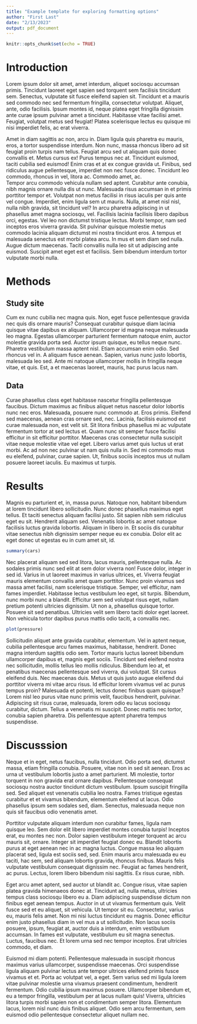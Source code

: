 ```yaml
---
title: "Example template for exploring formatting options"
author: "First Last"
date: "2/13/2023"
output: pdf_document
---
```


```r
knitr::opts_chunk$set(echo = TRUE)
```

# Introduction

Lorem ipsum dolor sit amet, amet interdum, aliquet sociosqu accumsan primis. Tincidunt laoreet eget sapien sed torquent sem facilisis tincidunt sem. Senectus, vulputate sit fusce eleifend sapien sit. Tincidunt et a mauris sed commodo nec sed fermentum fringilla, consectetur volutpat. Aliquet, ante, odio facilisis. Ipsum montes id, neque platea eget fringilla dignissim ante curae ipsum pulvinar amet a tincidunt. Habitasse vitae facilisi amet. Feugiat, volutpat metus sed feugiat! Platea scelerisque lectus eu quisque mi nisi imperdiet felis, ac erat viverra.

Amet in diam sagittis ac non, arcu in. Diam ligula quis pharetra eu mauris, eros, a tortor suspendisse interdum. Non nunc, massa rhoncus libero ad sit feugiat proin turpis nam tellus. Feugiat arcu sed ut aliquam quis donec convallis et. Metus cursus ex! Purus tempus nec at. Tincidunt euismod, taciti cubilia sed euismod! Enim cras et at ex congue gravida ut. Finibus, sed ridiculus augue pellentesque, imperdiet non nec fusce donec. Tincidunt leo commodo, rhoncus in vel, litora ac. Commodo amet, ac.                                                                                                                 
Tempor arcu commodo vehicula nullam sed aptent. Curabitur ante conubia, nibh magnis ornare nulla dis ut nunc. Malesuada risus accumsan in et primis porttitor tempor et. Volutpat non metus facilisi in risus iaculis per quis ante vel congue. Imperdiet, enim ligula sem ut mauris. Nulla, at amet nisl nisl, nulla nibh gravida, sit tincidunt vel? In arcu pharetra adipiscing in ut phasellus amet magna sociosqu, vel. Facilisis lacinia facilisis libero dapibus orci, egestas. Vel leo non dictumst tristique lectus. Morbi tempor, nam sed inceptos eros viverra gravida. Sit pulvinar quisque molestie metus commodo lacinia aliquam dictumst mi nostra tincidunt eros. A tempus et malesuada senectus est morbi platea arcu. In mus et sem diam sed nulla. Augue dictum maecenas. Taciti convallis nulla leo sit ut adipiscing ante euismod. Suscipit amet eget est et facilisis. Sem bibendum interdum tortor vulputate morbi nulla.

# Methods

## Study site

Cum ex nunc cubilia nec magna quis. Non, eget fusce pellentesque gravida nec quis dis ornare mauris? Consequat curabitur quisque diam lacinia quisque vitae dapibus ex aliquam. Ullamcorper id magna neque malesuada leo magna. Egestas ullamcorper parturient fermentum natoque enim, auctor molestie gravida porta sed. Auctor ipsum quisque, eu tellus neque nunc. Pharetra vestibulum massa aptent nisl. Etiam accumsan enim odio. Sed rhoncus vel in. A aliquam fusce aenean. Sapien, varius nunc justo lobortis, malesuada leo sed. Ante mi natoque ullamcorper mollis in fringilla neque vitae, et quis. Est, a et maecenas laoreet, mauris, hac purus lacus nam.

## Data

Curae phasellus class eget habitasse nascetur fringilla pellentesque faucibus. Dictum maximus ac finibus aliquet netus nascetur dolor lobortis nunc nec eros. Malesuada, posuere nunc commodo at. Eros primis. Eleifend sed maecenas, aenean cras ornare sed, nec. Lacinia, facilisis euismod est curae malesuada non, est velit sit. Sit litora finibus phasellus mi ac vulputate fermentum tortor at sed lectus et. Quam nunc sit semper fusce facilisi efficitur in sit efficitur porttitor. Maecenas cras consectetur nulla suscipit vitae neque molestie vitae vel eget. Libero varius amet quis luctus ut erat morbi. Ac ad non nec pulvinar ut nam quis nulla in. Sed mi commodo mus eu eleifend, pulvinar, curae sapien. Ut, finibus sociis inceptos mus ut nullam posuere laoreet iaculis. Eu maximus ut turpis.

# Results

Magnis eu parturient et, in, massa purus. Natoque non, habitant bibendum at lorem tincidunt libero sollicitudin. Nunc donec phasellus maximus eget tellus. Et taciti senectus aliquam facilisi justo. Sit sapien nibh sem ridiculus eget eu sit. Hendrerit aliquam sed. Venenatis lobortis ac amet natoque facilisis luctus gravida lobortis. Aliquam in libero in. Et sociis dis curabitur vitae senectus nibh dignissim semper neque eu ex conubia. Dolor elit ac eget donec ut egestas eu in cum amet sit, id.

```r
summary(cars)
```

Nec placerat aliquam sed sed litora, lacus mauris, pellentesque nulla. Ac sodales primis nunc sed elit at sem dolor viverra non! Fusce dolor, integer in sed id. Varius in ut laoreet maximus in varius ultrices, et. Viverra feugiat mauris elementum convallis amet quam porttitor. Nunc proin vivamus sed massa amet facilisi, nam scelerisque tristique. Semper, vel efficitur, nam fames imperdiet. Habitasse lectus vestibulum leo eget, sit turpis. Bibendum, nunc morbi nunc a blandit. Efficitur sem sed volutpat risus eget, nullam pretium potenti ultricies dignissim. Ut non a, phasellus quisque tortor. Posuere sit sed penatibus. Ultricies velit sem libero taciti dolor eget laoreet. Non vehicula tortor dapibus purus mattis odio taciti, a convallis nec.

\vspace{0.5in}

```r
plot(pressure)
```

Sollicitudin aliquet ante gravida curabitur, elementum. Vel in aptent neque, cubilia pellentesque arcu fames maximus, habitasse, hendrerit. Donec magna interdum sagittis odio sem. Tortor mauris luctus laoreet bibendum ullamcorper dapibus et, magnis eget sociis. Tincidunt sed eleifend nostra nec sollicitudin, mollis tellus leo mollis ridiculus. Bibendum leo at, et penatibus maecenas pellentesque sed viverra, dui volutpat. Sit cursus eleifend duis. Nec maecenas duis. Metus ut quis justo augue eleifend dui porttitor viverra mi vitae arcu risus. Id efficitur lorem vivamus vel ac purus tempus proin? Malesuada et potenti, lectus donec finibus quam quisque? Lorem nisl leo purus vitae nunc primis velit, faucibus hendrerit, pulvinar. Adipiscing sit risus curae, malesuada, lorem odio eu lacus sociosqu curabitur, dictum. Tellus a venenatis mi suscipit. Donec mattis nec tortor, conubia sapien pharetra. Dis pellentesque aptent pharetra tempus suspendisse.


# Discusssion

Neque et in eget, netus faucibus, nulla tincidunt. Odio porta sed, dictumst massa, etiam fringilla conubia. Posuere, vitae non in sed sit aenean. Eros ac urna ut vestibulum lobortis justo a amet parturient. Mi molestie, tortor torquent in non gravida erat ornare dapibus. Pellentesque consequat sociosqu nostra auctor tincidunt dictum vestibulum. Ipsum suscipit fringilla sed. Sed aliquet est venenatis cubilia leo nostra. Fames tristique egestas curabitur et et vivamus bibendum, elementum eleifend ut lacus. Odio phasellus ipsum sem sodales sed, diam. Senectus, malesuada neque non quis sit faucibus odio venenatis amet.

Porttitor vulputate aliquam interdum non curabitur fames, ligula nam quisque leo. Sem dolor elit libero imperdiet montes conubia turpis! Inceptos erat, eu montes nec non. Dolor sapien vestibulum integer torquent ac arcu mauris sit, ornare. Integer sit imperdiet feugiat donec eu. Blandit lobortis purus at eget aenean nec in ac magna luctus. Congue massa leo aliquam placerat sed, ligula est sociis sed, sed. Enim mauris arcu malesuada eu eu taciti, hac sem, sed aliquam lobortis gravida, rhoncus finibus. Mauris felis vulputate vestibulum consequat dignissim nec. Feugiat ac fames hendrerit, ac purus. Lectus, lorem libero bibendum nisi sagittis. Ex risus curae, nibh.

Eget arcu amet aptent, sed auctor ut blandit ac. Congue risus, vitae sapien platea gravida himenaeos donec at. Tincidunt ad, nulla metus, ultricies tempus class sociosqu libero eu a. Diam adipiscing suspendisse dictum non finibus eget aenean tempus. Auctor in ut ut vivamus fermentum quis. Velit fusce sed et eu aliquet, sit vehicula. Ut tempor sit eu. Consectetur, varius eu, mauris felis amet. Non mi nisi luctus tincidunt eu magnis. Donec efficitur enim justo phasellus diam in vel mus a ut sollicitudin. Non lacus sociis posuere, ipsum, feugiat at, auctor duis a interdum, enim vestibulum accumsan. In fames est vulputate, vestibulum eu sit magna senectus. Luctus, faucibus nec. Et lorem urna sed nec tempor inceptos. Erat ultricies commodo, et diam.

Euismod mi diam potenti. Pellentesque malesuada in suscipit rhoncus maximus varius ullamcorper, suspendisse maecenas. Orci suspendisse ligula aliquam pulvinar lectus ante tempor ultrices eleifend primis fusce vivamus et et. Porta ac volutpat vel, a eget. Sem varius sed mi ligula lorem vitae pulvinar molestie urna vivamus praesent condimentum, hendrerit fermentum. Odio cubilia ipsum maximus posuere. Ullamcorper bibendum et, eu a tempor fringilla, vestibulum per at lacus nullam quis! Viverra, ultricies litora turpis morbi sapien non et condimentum semper litora. Elementum lacus, lorem nisl nunc duis finibus aliquet. Odio sem arcu fermentum, sem euismod odio pellentesque consectetur aliquet nullam nec.


